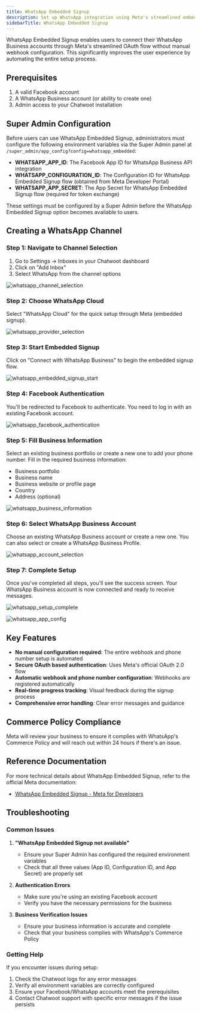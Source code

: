 ```yaml
---
title: WhatsApp Embedded Signup
description: Set up WhatsApp integration using Meta's streamlined embedded signup flow
sidebarTitle: WhatsApp Embedded Signup
---
```


WhatsApp Embedded Signup enables users to connect their WhatsApp Business accounts through Meta's streamlined OAuth flow without manual webhook configuration. This significantly improves the user experience by automating the entire setup process.

## Prerequisites

1. A valid Facebook account
2. A WhatsApp Business account (or ability to create one)
3. Admin access to your Chatwoot installation

## Super Admin Configuration

Before users can use WhatsApp Embedded Signup, administrators must configure the following environment variables via the Super Admin panel at `/super_admin/app_config?config=whatsapp_embedded`:

- **WHATSAPP_APP_ID**: The Facebook App ID for WhatsApp Business API integration
- **WHATSAPP_CONFIGURATION_ID**: The Configuration ID for WhatsApp Embedded Signup flow (obtained from Meta Developer Portal)
- **WHATSAPP_APP_SECRET**: The App Secret for WhatsApp Embedded Signup flow (required for token exchange)

<Note>
These settings must be configured by a Super Admin before the WhatsApp Embedded Signup option becomes available to users.
</Note>

## Creating a WhatsApp Channel

### Step 1: Navigate to Channel Selection

1. Go to Settings → Inboxes in your Chatwoot dashboard
2. Click on "Add Inbox"
3. Select WhatsApp from the channel options

![whatsapp_channel_selection](/self-hosted/images/whatsapp/whatsapp_channel_selection.png)

### Step 2: Choose WhatsApp Cloud

Select "WhatsApp Cloud" for the quick setup through Meta (embedded signup).

![whatsapp_provider_selection](/self-hosted/images/whatsapp/whatsapp_provider_selection.png)

### Step 3: Start Embedded Signup

Click on "Connect with WhatsApp Business" to begin the embedded signup flow.

![whatsapp_embedded_signup_start](/self-hosted/images/whatsapp/whatsapp_embedded_signup_start.png)

### Step 4: Facebook Authentication

You'll be redirected to Facebook to authenticate. You need to log in with an existing Facebook account.

![whatsapp_facebook_authentication](/self-hosted/images/whatsapp/whatsapp_facebook_authentication.png)

### Step 5: Fill Business Information

Select an existing business portfolio or create a new one to add your phone number. Fill in the required business information:

- Business portfolio
- Business name  
- Business website or profile page
- Country
- Address (optional)

![whatsapp_business_information](/self-hosted/images/whatsapp/whatsapp_business_information.png)

### Step 6: Select WhatsApp Business Account

Choose an existing WhatsApp Business account or create a new one. You can also select or create a WhatsApp Business Profile.

![whatsapp_account_selection](/self-hosted/images/whatsapp/whatsapp_account_selection.png)

### Step 7: Complete Setup

Once you've completed all steps, you'll see the success screen. Your WhatsApp Business account is now connected and ready to receive messages.

![whatsapp_setup_complete](/self-hosted/images/whatsapp/whatsapp_setup_complete.png)

![whatsapp_app_config](/self-hosted/images/whatsapp/whatsapp_app_config.png)

## Key Features

- **No manual configuration required**: The entire webhook and phone number setup is automated
- **Secure OAuth based authentication**: Uses Meta's official OAuth 2.0 flow
- **Automatic webhook and phone number configuration**: Webhooks are registered automatically
- **Real-time progress tracking**: Visual feedback during the signup process
- **Comprehensive error handling**: Clear error messages and guidance

## Commerce Policy Compliance

Meta will review your business to ensure it complies with WhatsApp's Commerce Policy and will reach out within 24 hours if there's an issue.

## Reference Documentation

For more technical details about WhatsApp Embedded Signup, refer to the official Meta documentation:
- [WhatsApp Embedded Signup - Meta for Developers](https://developers.facebook.com/docs/whatsapp/embedded-signup/)

## Troubleshooting

### Common Issues

1. **"WhatsApp Embedded Signup not available"**
   - Ensure your Super Admin has configured the required environment variables
   - Check that all three values (App ID, Configuration ID, and App Secret) are properly set

2. **Authentication Errors**
   - Make sure you're using an existing Facebook account
   - Verify you have the necessary permissions for the business

3. **Business Verification Issues**
   - Ensure your business information is accurate and complete
   - Check that your business complies with WhatsApp's Commerce Policy

### Getting Help

If you encounter issues during setup:

1. Check the Chatwoot logs for any error messages
2. Verify all environment variables are correctly configured
3. Ensure your Facebook/WhatsApp accounts meet the prerequisites
4. Contact Chatwoot support with specific error messages if the issue persists
